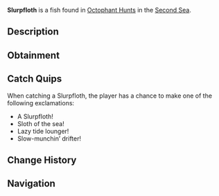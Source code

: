 {{FishInfobox
|image          = Slurpfloth.png
|rarity         = Limited
|event          = Animal Hunt
|sea            = Second Sea
|location       = [[Animals: Octophant]]
|sublocation    = 
|sources        = Fishing Rod
|radar_location = 
|prog_speed     = -45
|xp             = 1700
|weather        = Rain
|time           = 
|season         = Winter
|bait           = Fish Head
|base_weight    = 370
|base_value     = 1200
|weight_range   = 275
|base_chance    = 20
|base_resil     = 25
}}
'''Slurpfloth''' is a {{Rarity|Limited}} fish found in [[Octophant Hunt]]s in the [[Second Sea]].

== Description ==
{{Description|A lazy, sloth-like swimmer with drooping fins, nibbling slowly in the dark waters.|Bestiary Entry}}

== Obtainment ==
{{Description|It hangs where the rain drizzles over the sea.|Bestiary Hint}}
{{Fish Availability|
Octophant Hunt/Octophant Catchable
Octophant Hunt/Octophant Uncatchable
|top_rods      = 
Free Spirit Rod\414239.03\381889.73;
Trident Rod\348049.17\321308.29;
Verdant Shear Rod\280365.17\279339.32;
Firefly Rod\273831.95\272908.1;
Leviathan's Fang Rod\253199.34\249404.07;
Resourceful Rod\210330.3\209601.82;
North-Star Rod\173965\173231.88;
Event Horizon Rod\173119.22\173897.31;
Astral Rod\173119.22\173897.31;
Blazebringer Rod\226682.47\208980.23;
No-Life Rod\171686.86\168309.87;
Seraphic Rod\145091.63\142736.29;
Ethereal Prism Rod\142407.99\140341.3;
Challenger's Rod\138882.84\136228.52;
Rod Of The Forgotten Fang\128098.49\125985.63;
Depthseeker Rod\123092.67\120396.44;
Steady Rod\116630.62\126521.46;
Rod Of The Exalted One\114624\112864.1;
Rod Of The Depths\114614.87\112619.24;
Avalanche Rod\114614.48\111965.67;
Volcanic Rod\108734.15\105169.02;
Zeus Rod\105480.45\104153.17
|recommended   = Free Spirit Rod
}}

== Catch Quips ==
When catching a Slurpfloth, the player has a chance to make one of the following exclamations:
* A Slurpfloth!
* Sloth of the sea!
* Lazy tide lounger!
* Slow-munchin’ drifter!

== Change History ==
{{Change History|{{subst:Current Version}}}}

== Navigation ==
{{Fish Navbox|Animals: Octophant}}